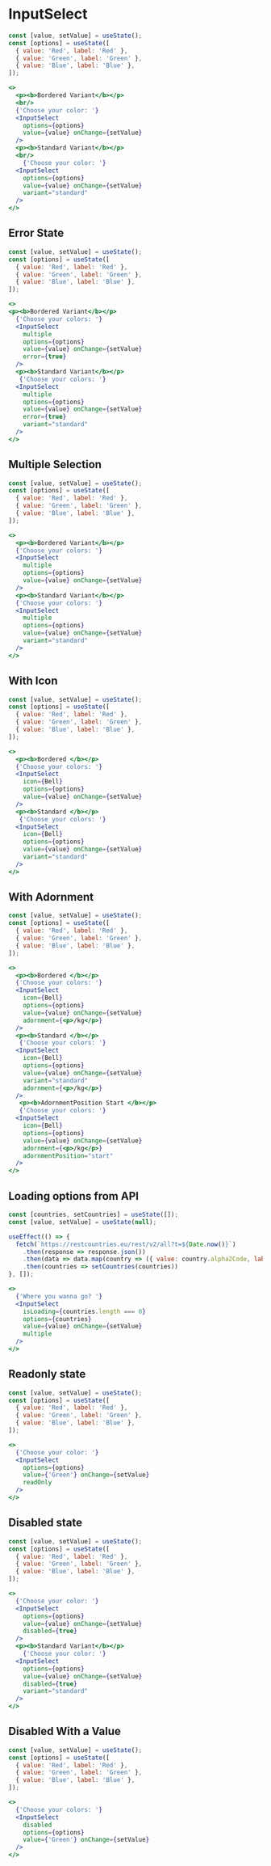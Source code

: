 
# InputSelect

<Documenter component={InputSelect}>

```jsx preview
const [value, setValue] = useState();
const [options] = useState([
  { value: 'Red', label: 'Red' },
  { value: 'Green', label: 'Green' },
  { value: 'Blue', label: 'Blue' },
]);

<>
  <p><b>Bordered Variant</b></p>
  <br/>
  {'Choose your color: '}
  <InputSelect
    options={options}
    value={value} onChange={setValue}
  />
  <p><b>Standard Variant</b></p>
  <br/>
    {'Choose your color: '}
  <InputSelect
    options={options}
    value={value} onChange={setValue}
    variant="standard"
  />
</>
```

</Documenter>

## Error State 
```jsx preview
const [value, setValue] = useState();
const [options] = useState([
  { value: 'Red', label: 'Red' },
  { value: 'Green', label: 'Green' },
  { value: 'Blue', label: 'Blue' },
]);

<>
<p><b>Bordered Variant</b></p>
  {'Choose your colors: '}
  <InputSelect
    multiple
    options={options}
    value={value} onChange={setValue}
    error={true}
  />
  <p><b>Standard Variant</b></p>
   {'Choose your colors: '}
  <InputSelect
    multiple
    options={options}
    value={value} onChange={setValue}
    error={true}
    variant="standard"
  />
</>
```

## Multiple Selection

```jsx preview
const [value, setValue] = useState();
const [options] = useState([
  { value: 'Red', label: 'Red' },
  { value: 'Green', label: 'Green' },
  { value: 'Blue', label: 'Blue' },
]);

<>
  <p><b>Bordered Variant</b></p>
  {'Choose your colors: '}
  <InputSelect
    multiple
    options={options}
    value={value} onChange={setValue}
  />
  <p><b>Standard Variant</b></p>
  {'Choose your colors: '}
  <InputSelect
    multiple
    options={options}
    value={value} onChange={setValue}
    variant="standard"
  />
</>
```

## With Icon

```jsx preview
const [value, setValue] = useState();
const [options] = useState([
  { value: 'Red', label: 'Red' },
  { value: 'Green', label: 'Green' },
  { value: 'Blue', label: 'Blue' },
]);

<>
  <p><b>Bordered </b></p>
  {'Choose your colors: '}
  <InputSelect
    icon={Bell}
    options={options}
    value={value} onChange={setValue}
  />
  <p><b>Standard </b></p>
   {'Choose your colors: '}
  <InputSelect
    icon={Bell}
    options={options}
    value={value} onChange={setValue}
    variant="standard"
  />
</>
```
## With Adornment

```jsx preview
const [value, setValue] = useState();
const [options] = useState([
  { value: 'Red', label: 'Red' },
  { value: 'Green', label: 'Green' },
  { value: 'Blue', label: 'Blue' },
]);

<>
  <p><b>Bordered </b></p>
  {'Choose your colors: '}
  <InputSelect
    icon={Bell}
    options={options}
    value={value} onChange={setValue}
    adornment={<p>/kg</p>}
  />
  <p><b>Standard </b></p>
   {'Choose your colors: '}
  <InputSelect
    icon={Bell}
    options={options}
    value={value} onChange={setValue}
    variant="standard"
    adornment={<p>/kg</p>}
  />
   <p><b>AdornmentPosition Start </b></p>
   {'Choose your colors: '}
  <InputSelect
    icon={Bell}
    options={options}
    value={value} onChange={setValue}
    adornment={<p>/kg</p>}
    adornmentPosition="start"
  />
</>
```


## Loading options from API

```jsx preview
const [countries, setCountries] = useState([]);
const [value, setValue] = useState(null);

useEffect(() => {
  fetch(`https://restcountries.eu/rest/v2/all?t=${Date.now()}`)
    .then(response => response.json())
    .then(data => data.map(country => ({ value: country.alpha2Code, label: country.name })))
    .then(countries => setCountries(countries))
}, []);

<>
  {'Where you wanna go? '}
  <InputSelect
    isLoading={countries.length === 0}
    options={countries}
    value={value} onChange={setValue}
    multiple
  />
</>
```

## Readonly state

```jsx preview
const [value, setValue] = useState();
const [options] = useState([
  { value: 'Red', label: 'Red' },
  { value: 'Green', label: 'Green' },
  { value: 'Blue', label: 'Blue' },
]);

<>
  {'Choose your color: '}
  <InputSelect
    options={options}
    value={'Green'} onChange={setValue}
    readOnly
  />
</>
```

## Disabled state

```jsx preview
const [value, setValue] = useState();
const [options] = useState([
  { value: 'Red', label: 'Red' },
  { value: 'Green', label: 'Green' },
  { value: 'Blue', label: 'Blue' },
]);

<>
  {'Choose your color: '}
  <InputSelect
    options={options}
    value={value} onChange={setValue}
    disabled={true}
  />
  <p><b>Standard Variant</b></p>
    {'Choose your color: '}
  <InputSelect
    options={options}
    value={value} onChange={setValue}
    disabled={true}
    variant="standard"
  />
</>
```

## Disabled With a Value

```jsx preview
const [value, setValue] = useState();
const [options] = useState([
  { value: 'Red', label: 'Red' },
  { value: 'Green', label: 'Green' },
  { value: 'Blue', label: 'Blue' },
]);

<>
  {'Choose your colors: '}
  <InputSelect
    disabled
    options={options}
    value={'Green'} onChange={setValue}
  />
</>
```
